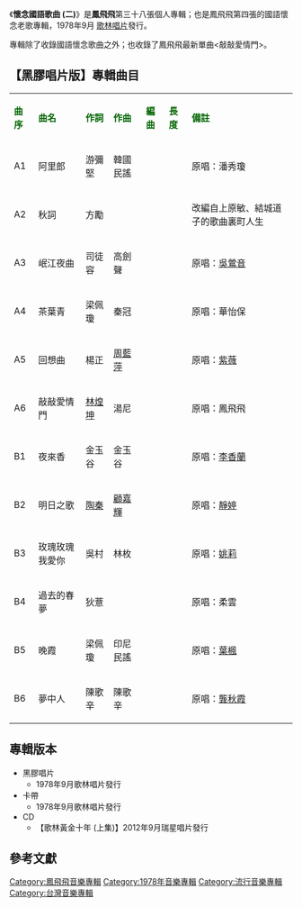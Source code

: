 {{Infobox album <!-- See Wikipedia:WikiProject_Albums -->
| name       = 懷念國語歌曲 (二)
| type       = 專輯
| artist     = [[鳳飛飛|鳳飛飛]]
| cover      = 
| released   = 1978年9月
| genre      = [[國語流行音樂|國語流行音樂]]
| length     = 
| label      = 歌林唱片
<!-- 未知參數 | number     = KL-1148 -->
| producer   = 
| prev_title = [[晨霧|晨霧]]
| prev_year  = 1978 <!-- 8月 -->
| next_title = [[一顆紅豆_(專輯)|一顆紅豆 (專輯)]]
| next_year  = 1978 <!-- 11月 -->
}}
《'''懷念國語歌曲 (二)'''》是'''鳳飛飛'''第三十八張個人專輯；也是鳳飛飛第四張的國語懷念老歌專輯，1978年9月 [[歌林唱片|歌林唱片]]發行。

專輯除了收錄國語懷念歌曲之外；也收錄了鳳飛飛最新單曲<敲敲愛情門>。

==【黑膠唱片版】專輯曲目==
{| class="wikitable"
|-
| <font color=darkgreen>'''曲序'''</font> || <font color=darkgreen>'''曲名'''</font> || <font color=darkgreen>'''作詞'''</font> || <font color=darkgreen>'''作曲'''</font> || <font color=darkgreen>'''編曲'''</font>|| <font color=darkgreen>'''長度'''</font>  || <font color=darkgreen>'''備註'''</font>
|-
| A1 ||阿里郎|| 游彌堅 || 韓國民謠|| || || 原唱：潘秀瓊
|-
| A2||秋詞|| 方勵 || || || || 改編自上原敏、結城道子的歌曲裏町人生
|-
| A3 ||岷江夜曲||司徒容||高劍聲 || ||||原唱：[[吳鶯音|吳鶯音]]
|-
| A4 ||茶葉青||梁佩瓊||秦冠|| ||||原唱：華怡保
|-
| A5 ||回想曲||楊正|| [[周藍萍|周藍萍]]|| ||||原唱：[[紫薇|紫薇]]
|-
| A6 ||敲敲愛情門||[[林煌坤|林煌坤]]||湯尼|| || ||原唱：鳳飛飛
|-
| B1 ||夜來香|| 金玉谷||金玉谷|| || ||原唱：[[李香蘭|李香蘭]]
|-
| B2 ||明日之歌||[[陶秦|陶秦]]|| [[顧嘉輝|顧嘉輝]]|| || ||原唱：[[靜婷|靜婷]]
|-
| B3 ||玫瑰玫瑰我愛你||吳村||林枚|| || ||原唱：[[姚莉|姚莉]]
|-
| B4 ||過去的春夢||狄薏|| || || ||原唱：柔雲
|-
| B5 ||晚霞||梁佩瓊||印尼民謠|| || ||原唱：[[葉楓|葉楓]]
|-
| B6||夢中人||陳歌辛||陳歌辛|| || ||原唱：[[龔秋霞|龔秋霞]]
|}

== 專輯版本 ==
*黑膠唱片
**1978年9月歌林唱片發行
*卡帶
**1978年9月歌林唱片發行
*CD
**【歌林黃金十年 (上集)】2012年9月瑞星唱片發行

==參考文獻==
{{reflist}}
[[Category:鳳飛飛音樂專輯|Category:鳳飛飛音樂專輯]]
[[Category:1978年音樂專輯|Category:1978年音樂專輯]]
[[Category:流行音樂專輯|Category:流行音樂專輯]]
[[Category:台灣音樂專輯|Category:台灣音樂專輯]]